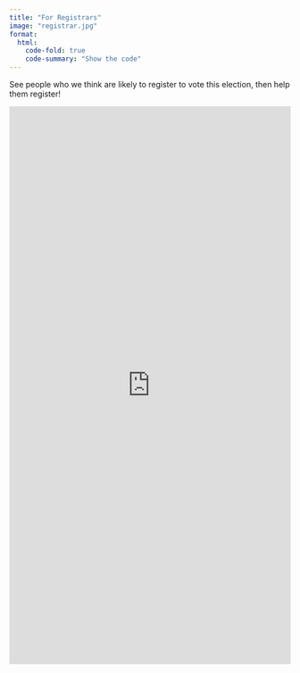 ```yaml
---
title: "For Registrars"
image: "registrar.jpg"
format:
  html:
    code-fold: true
    code-summary: "Show the code"
---
```


See people who we think are likely to register to vote this election, then help them register!

<iframe height="1000" width="100%" frameborder="no" src="https://dr-iggs.shinyapps.io/BestToRegister/"> </iframe>
